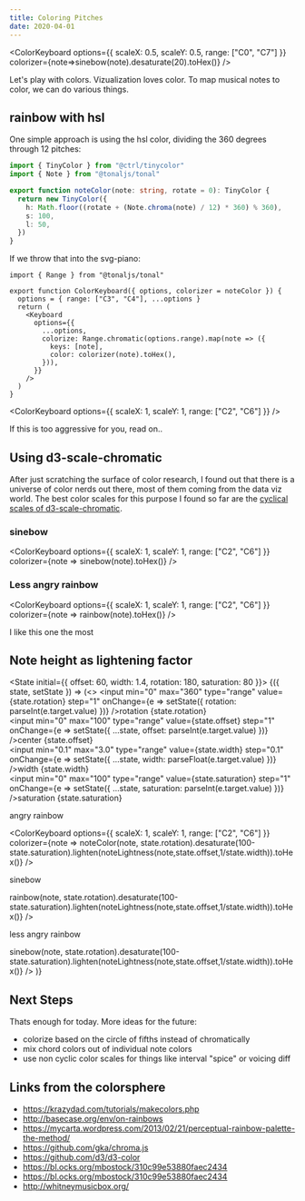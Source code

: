 ```yaml
---
title: Coloring Pitches
date: 2020-04-01
---
```



<ColorKeyboard options={{ scaleX: 0.5, scaleY: 0.5, range: ["C0", "C7"] }} 
colorizer={note=>sinebow(note).desaturate(20).toHex()} />

Let's play with colors. Vizualization loves color. To map musical notes to color, we can do various things.

## rainbow with hsl

One simple approach is using the hsl color, dividing the 360 degrees through 12 pitches:

```ts
import { TinyColor } from "@ctrl/tinycolor"
import { Note } from "@tonaljs/tonal"

export function noteColor(note: string, rotate = 0): TinyColor {
  return new TinyColor({
    h: Math.floor((rotate + (Note.chroma(note) / 12) * 360) % 360),
    s: 100,
    l: 50,
  })
}
```

If we throw that into the svg-piano:

```tsx
import { Range } from "@tonaljs/tonal"

export function ColorKeyboard({ options, colorizer = noteColor }) {
  options = { range: ["C3", "C4"], ...options }
  return (
    <Keyboard
      options={{
        ...options,
        colorize: Range.chromatic(options.range).map(note => ({
          keys: [note],
          color: colorizer(note).toHex(),
        })),
      }}
    />
  )
}
```

<ColorKeyboard options={{ scaleX: 1, scaleY: 1, range: ["C2", "C6"] }} />

If this is too aggressive for you, read on..

## Using d3-scale-chromatic

After just scratching the surface of color research, I found out that there is a universe of color nerds out there, most of them coming from the data viz world.
The best color scales for this purpose I found so far are the [cyclical scales of d3-scale-chromatic](https://github.com/d3/d3-scale-chromatic#cyclical).

### sinebow

<ColorKeyboard
    options={{ scaleX: 1, scaleY: 1, range: ["C2", "C6"] }}
    colorizer={note => sinebow(note).toHex()}
  />

### Less angry rainbow

<ColorKeyboard
    options={{ scaleX: 1, scaleY: 1, range: ["C2", "C6"] }}
    colorizer={note => rainbow(note).toHex()}
  />

I like this one the most

## Note height as lightening factor


<State initial={{ offset: 60, width: 1.4, rotation: 180, saturation: 80 }}>
  {({ state, setState }) => (<>
  <label><input
        min="0"
        max="360"
        type="range"
        value={state.rotation}
        step="1"
        onChange={e => setState({ rotation: parseInt(e.target.value) })}
      />rotation {state.rotation}</label><br/>
  <label><input
        min="0"
        max="100"
        type="range"
        value={state.offset}
        step="1"
        onChange={e => setState({ ...state, offset: parseInt(e.target.value) })}
      />center {state.offset}</label><br/>
  <label><input
        min="0.1"
        max="3.0"
        type="range"
        value={state.width}
        step="0.1"
        onChange={e => setState({ ...state, width: parseFloat(e.target.value) })}
      />width {state.width}</label><br/>
  <label><input
        min="0"
        max="100"
        type="range"
        value={state.saturation}
        step="1"
        onChange={e => setState({ ...state, saturation: parseInt(e.target.value) })}
      />saturation {state.saturation}</label><br/>
      <p>angry rainbow</p>
<ColorKeyboard
    options={{ scaleX: 1, scaleY: 1, range: ["C2", "C6"] }}
    colorizer={note => noteColor(note, state.rotation).desaturate(100-state.saturation).lighten(noteLightness(note,state.offset,1/state.width)).toHex()}
  />
  <p>sinebow</p>
<ColorKeyboard
    options={{ scaleX: 1, scaleY: 1, range: ["C2", "C6"] }}
    colorizer={note => rainbow(note, state.rotation).desaturate(100-state.saturation).lighten(noteLightness(note,state.offset,1/state.width)).toHex()}
  />
  <p>less angry rainbow</p>
<ColorKeyboard
    options={{ scaleX: 1, scaleY: 1, range: ["C2", "C6"] }}
    colorizer={note => sinebow(note, state.rotation).desaturate(100-state.saturation).lighten(noteLightness(note,state.offset,1/state.width)).toHex()}
  />
  </>
  )}
</State>

## Next Steps

Thats enough for today. More ideas for the future:

- colorize based on the circle of fifths instead of chromatically
- mix chord colors out of individual note colors
- use non cyclic color scales for things like interval "spice" or voicing diff

## Links from the colorsphere

- https://krazydad.com/tutorials/makecolors.php
- http://basecase.org/env/on-rainbows
- https://mycarta.wordpress.com/2013/02/21/perceptual-rainbow-palette-the-method/
- https://github.com/gka/chroma.js
- https://github.com/d3/d3-color
- https://bl.ocks.org/mbostock/310c99e53880faec2434
- https://bl.ocks.org/mbostock/310c99e53880faec2434
- http://whitneymusicbox.org/

